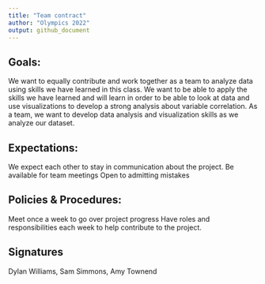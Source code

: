 ```yaml
---
title: "Team contract"
author: "Olympics 2022"
output: github_document
---
```


## Goals:
We want to equally contribute and work together as a team to analyze data using skills we have learned in this class. 
We want to be able to apply the skills we have learned and will learn in order to be able to look at data and use visualizations to develop a strong analysis about variable correlation. 
As a team, we want to develop data analysis and visualization skills as we analyze our dataset. 


## Expectations:

We expect each other to stay in communication about the project.
Be available for team meetings
Open to admitting mistakes


## Policies & Procedures:

Meet once a week to go over project progress
Have roles and responsibilities each week to help contribute to the project.


## Signatures

Dylan Williams, Sam Simmons, Amy Townend 
